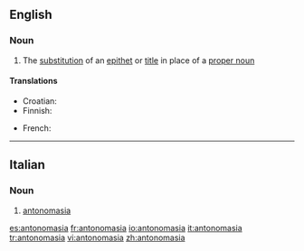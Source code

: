 ==English==

===Noun===
{{wikipedia}}
{{en-noun|-}}

# {{linguistics}} The [[substitution]] of an [[epithet]] or [[title]] in place of a [[proper noun]]

====Translations====
{{trans-top|substitution of an epithet or title in place of a proper noun}}
* Croatian: {{t-|hr|antonomazija|f}}
* Finnish: {{t-|fi|antonomasia}}
{{trans-mid}}
* French: {{t|fr|antonomase|f}}
{{trans-bottom}}

----

==Italian==

===Noun===
{{it-noun|antonomasi|f|a|e}}

# [[#English|antonomasia]]

[[es:antonomasia]]
[[fr:antonomasia]]
[[io:antonomasia]]
[[it:antonomasia]]
[[tr:antonomasia]]
[[vi:antonomasia]]
[[zh:antonomasia]]